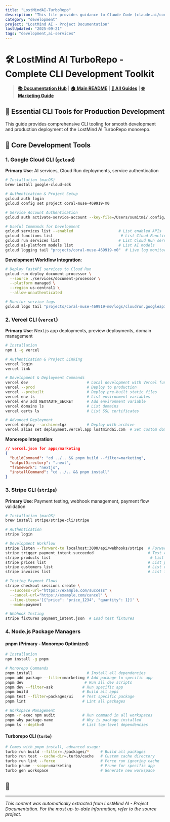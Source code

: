 ```yaml
---
title: "LostMindAI-TurboRepo"
description: "This file provides guidance to Claude Code (claude.ai/code) when working with code in this repository."
category: "development"
project: "LostMind AI - Project Documentation"
lastUpdated: "2025-09-21"
tags: "development,ai-services"
---
```


# 🛠️ LostMind AI TurboRepo - Complete CLI Development Toolkit

> **[📚 Documentation Hub](../README.md)** | **[🏠 Main README](../../README.md)** | **[🔧 All Guides](../README.md#integration-guides)** | **[🌐 Marketing Guide](MARKETING_WEBSITE_INTEGRATION_GUIDE.md)**

## 🎯 Essential CLI Tools for Production Development

This guide provides comprehensive CLI tooling for smooth development and production deployment of the LostMind AI TurboRepo monorepo.

## 🔧 Core Development Tools

### 1. **Google Cloud CLI** (`gcloud`)
**Primary Use**: AI services, Cloud Run deployments, service authentication

```bash
# Installation (macOS)
brew install google-cloud-sdk

# Authentication & Project Setup
gcloud auth login
gcloud config set project coral-muse-469919-m0

# Service Account Authentication
gcloud auth activate-service-account --key-file=/Users/sumitm1/.config/gcloud/coral-muse-service-account-key.json

# Useful Commands for Development
gcloud services list --enabled                    # List enabled APIs
gcloud functions list                              # List Cloud Functions
gcloud run services list                          # List Cloud Run services
gcloud ai-platform models list                    # List AI models
gcloud logging tail "projects/coral-muse-469919-m0"  # Live log monitoring
```

**Development Workflow Integration**:
```bash
# Deploy FastAPI services to Cloud Run
gcloud run deploy document-processor \
  --source ./services/document-processor \
  --platform managed \
  --region us-central1 \
  --allow-unauthenticated

# Monitor service logs
gcloud logs tail "projects/coral-muse-469919-m0/logs/cloudrun.googleapis.com"
```

### 2. **Vercel CLI** (`vercel`)
**Primary Use**: Next.js app deployments, preview deployments, domain management

```bash
# Installation
npm i -g vercel

# Authentication & Project Linking
vercel login
vercel link

# Development & Deployment Commands
vercel dev                          # Local development with Vercel functions
vercel --prod                       # Deploy to production
vercel --prebuilt                   # Deploy pre-built static files
vercel env ls                       # List environment variables
vercel env add NEXTAUTH_SECRET      # Add environment variable
vercel domains ls                   # List domains
vercel certs ls                     # List SSL certificates

# Advanced Deployment
vercel deploy --archive=tgz         # Deploy with archive
vercel alias set deployment.vercel.app lostmindai.com  # Set custom domain
```

**Monorepo Integration**:
```json
// vercel.json for apps/marketing
{
  "buildCommand": "cd ../.. && pnpm build --filter=marketing",
  "outputDirectory": ".next",
  "framework": "nextjs",
  "installCommand": "cd ../.. && pnpm install"
}
```

### 3. **Stripe CLI** (`stripe`)
**Primary Use**: Payment testing, webhook management, payment flow validation

```bash
# Installation (macOS)
brew install stripe/stripe-cli/stripe

# Authentication
stripe login

# Development Workflow
stripe listen --forward-to localhost:3000/api/webhooks/stripe  # Forward webhooks locally
stripe trigger payment_intent.succeeded                        # Test webhook events
stripe products list                                            # List products
stripe prices list                                             # List prices
stripe customers list                                          # List customers
stripe invoices list                                           # List invoices

# Testing Payment Flows
stripe checkout sessions create \
  --success-url="https://example.com/success" \
  --cancel-url="https://example.com/cancel" \
  --line-items='[{"price": "price_1234", "quantity": 1}]' \
  --mode=payment

# Webhook Testing
stripe fixtures payment_intent.json  # Load test fixtures
```

### 4. **Node.js Package Managers** 

#### **pnpm** (Primary - Monorepo Optimized)
```bash
# Installation
npm install -g pnpm

# Monorepo Commands
pnpm install                        # Install all dependencies
pnpm add package --filter=marketing # Add package to specific app
pnpm dev                           # Run all dev scripts
pnpm dev --filter=ask             # Run specific app
pnpm build                        # Build all apps
pnpm test --filter=packages/ui    # Test specific package
pnpm lint                         # Lint all packages

# Workspace Management
pnpm -r exec npm audit            # Run command in all workspaces  
pnpm why package-name             # Why is package installed
pnpm ls --depth=0                 # List top-level dependencies
```

#### **Turborepo CLI** (`turbo`)
```bash
# Comes with pnpm install, advanced usage:
turbo run build --filter=./packages/*     # Build all packages
turbo run test --cache-dir=.turbo/cache   # Custom cache directory
turbo run lint --force                    # Force run ignoring cache
turbo prune --scope=marketing             # Prune for specific app
turbo gen workspace                       # Generate new workspace
```

## 🚀 

---
*This content was automatically extracted from LostMind AI - Project Documentation. For the most up-to-date information, refer to the source project.*
